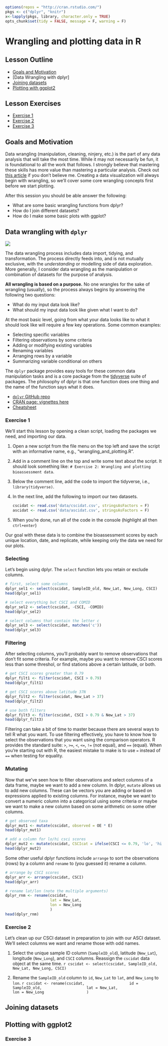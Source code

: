 
```r
options(repos = "http://cran.rstudio.com/")
pkgs <- c("dplyr", "knitr")
x<-lapply(pkgs, library, character.only = TRUE)
opts_chunk$set(tidy = FALSE, message = F, warning = F)
```

# Wrangling and plotting data in R

## Lesson Outline

- [Goals and Motivation]
- [Data Wrangling with dplyr]
- [Joining datasets]
- [Plotting with ggplot2]

## Lesson Exercises

- [Exercise 1]
- [Exercise 2]
- [Exercise 3]

## Goals and Motivation

Data wrangling (manipulation, cleaning, ninjery, etc.) is the part of any data analysis that will take the most time. While it may not necessarily be fun, it is foundational to all the work that follows. I strongly believe that mastering these skills has more value than mastering a particular analysis. Check out [this article](https://www.nytimes.com/2014/08/18/technology/for-big-data-scientists-hurdle-to-insights-is-janitor-work.html) if you don’t believe me.  Creating a data visualization will always begin with wrangling, so we'll cover some core wrangling concepts first before we start plotting.

After this session you should be able answer the following:

* What are some basic wrangling functions from dplyr?
* How do I join different datasets?
* How do I make some basic plots with ggplot?  

## Data wrangling with `dplyr`

![](figure/data-science-wrangle.png)

The data wrangling process includes data import, tidying, and transformation.  The process directly feeds into, and is not mutually exclusive, with the *understanding* or modelling side of data exploration.  More generally, I consider data wrangling as the manipulation or combination of datasets for the purpose of analysis.  

**All wrangling is based on a purpose.**  No one wrangles for the sake of wrangling (usually), so the process always begins by answering the following two questions:

* What do my input data look like?
* What should my input data look like given what I want to do?

At the most basic level, going from what your data looks like to what it should look like will require a few key operations.  Some common examples:

* Selecting specific variables
* Filtering observations by some criteria
* Adding or modifying existing variables
* Renaming variables
* Arranging rows by a variable
* Summarizing variable conditional on others

The `dplyr` package provides easy tools for these common data manipulation tasks and is a core package from the [tidyverse](https://www.tidyverse.org/) suite of packages. The philosophy of dplyr is that one function does one thing and the name of the function says what it does. 

* [`dplyr` GitHub repo](https://github.com/hadley/dplyr)
* [CRAN page: vignettes here](http://cran.rstudio.com/web/packages/dplyr/)
* [Cheatsheet](https://www.rstudio.com/wp-content/uploads/2015/02/data-wrangling-cheatsheet.pdf)

### Exercise 1

We'll start this lesson by opening a clean script, loading the packages we need, and importing our data.

1. Open a new script from the file menu on the top left and save the script with an informative name, e.g., "wrangling_and_plotting.R". 

1. Add in a comment line on the top and write some text about the script.  It should look something like: `# Exercise 2: Wrangling and plotting bioassessment data`.

1. Below the comment line, add the code to import the tidyverse, i.e., `library(tidyverse)`.

1. In the next line, add the following to import our two datasets.

    ```r
cscidat <- read.csv('data/cscidat.csv', stringsAsFactors = F)
ascidat <- read.csv('data/ascidat.csv', stringsAsFactors = F)
    ```

1. When you're done, run all of the code in the console (highlight all then `ctrl+enter`)

Our goal with these data is to combine the bioassessment scores by each unique location, date, and replicate, while keeping only the data we need for our plots.  

### Selecting

Let's begin using dplyr. The `select` function lets you retain or exclude columns.

```r
# first, select some columns
dplyr_sel1 <- select(cscidat, SampleID_old, New_Lat, New_Long, CSCI)
head(dplyr_sel1)

# select everything but CSCI and COMID
dplyr_sel2 <- select(cscidat, -CSCI, -COMID)
head(dplyr_sel2)

# select columns that contain the letter c
dplyr_sel3 <- select(cscidat, matches('c'))
head(dplyr_sel3)
```

### Filtering

After selecting columns, you'll probably want to remove observations that don't fit some criteria.  For example, maybe you want to remove CSCI scores less than some threshol, or find stations above a certain latitude, or both.

```r
# get CSCI scores greater than 0.79
dplyr_filt1 <- filter(cscidat, CSCI > 0.79)
head(dplyr_filt1)

# get CSCI scores above latitude 37N
dplyr_filt2 <- filter(cscidat, New_Lat > 37)
head(dplyr_filt2)

# use both filters
dplyr_filt3 <- filter(cscidat, CSCI > 0.79 & New_Lat > 37)
head(dplyr_filt3)
```

Filtering can take a bit of time to master because there are several ways to tell R what you want. To use filtering effectively, you have to know how to select the observations that you want using the comparison operators. R provides the standard suite: `>`, `>=`, `<`, `<=`, `!=` (not equal), and `==` (equal). When you're starting out with R, the easiest mistake to make is to use `=` instead of `==` when testing for equality. 

### Mutating

Now that we've seen how to filter observations and select columns of a data frame, maybe we want to add a new column. In dplyr, `mutate` allows us to add new columns. These can be vectors you are adding or based on expressions applied to existing columns. For instance, maybe we want to convert a numeric column into a categorical using some criteria or maybe we want to make a new column based on some arithmetic on some other columns.

```r
# get observed taxa
dplyr_mut1 <- mutate(cscidat, observed = OE * E)
head(dplyr_mut1)

# add a column for lo/hi csci scores
dplyr_mut2 <- mutate(cscidat, CSCIcat = ifelse(CSCI <= 0.79, 'lo', 'hi'))
head(dplyr_mut2)
```

Some other useful dplyr functions include `arrange` to sort the observations (rows) by a column and `rename` to (you guessed it) rename a column.

```r
# arrange by CSCI scores
dplyr_arr <- arrange(cscidat, CSCI)
head(dplyr_arr)

# rename lat/lon (note the multiple arguments)
dplyr_rnm <- rename(cscidat, 
                    lat = New_Lat,
                    lon = New_Long
                    )
head(dplyr_rnm)
```

### Exercise 2

Let's clean up our CSCI dataset in preparation to join with our ASCI dataset.  We'll select columns we want and rename those with odd names.

1. Select the unique sample ID column (`SampleID_old`), latitude (`New_Lat`), longitude (`New_Long`), and `CSCI` columns. Reassign the `cscidat` data object at the same time.
    ```r
cscidat <- select(cscidat, SampleID_old, New_Lat, New_Long, CSCI)    
    ```
    
1. Rename the `SampleID_old` column to `id`, `New_Lat` to `lat`, and `New_Long` to `lon`.
    ```r
cscidat <- rename(cscidat, 
                  id = SampleID_old, 
                  lat = New_Lat, 
                  lon = New_Long
                  )
    ```

## Joining datasets

## Plotting with ggplot2

### Exercise 3